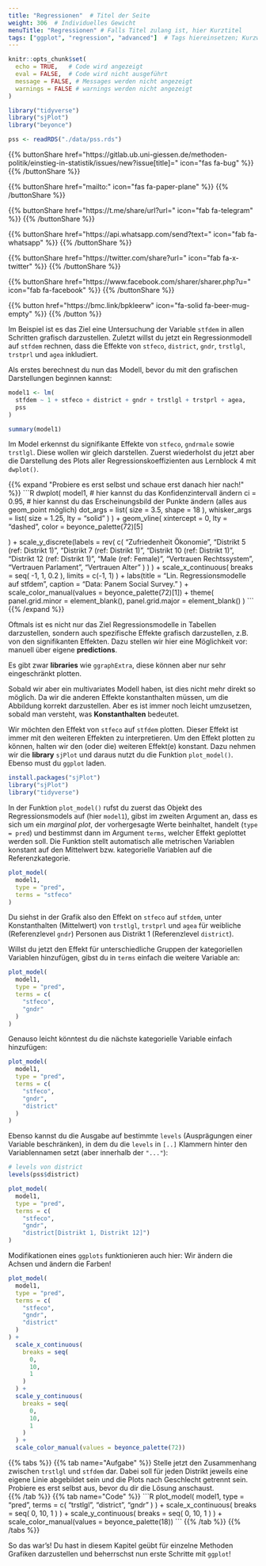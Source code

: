 ```yaml
---
title: "Regressionen"  # Titel der Seite
weight: 306  # Individuelles Gewicht 
menuTitle: "Regressionen" # Falls Titel zulang ist, hier Kurztitel
tags: ["ggplot", "regression", "advanced"]  # Tags hiereinsetzen; Kurzwort, was auf der Seite passsiert
---
```

```r
knitr::opts_chunk$set(
  echo = TRUE,   # Code wird angezeigt
  eval = FALSE,  # Code wird nicht ausgeführt
  message = FALSE, # Messages werden nicht angezeigt
  warnings = FALSE # warnings werden nicht angezeigt
)

library("tidyverse")
library("sjPlot")
library("beyonce")

pss <- readRDS("./data/pss.rds")
```

{{% buttonShare href=\"https\:\/\/gitlab.ub.uni-giessen.de\/methoden-politik\/einstieg-in-statistik\/issues\/new?issue[title]=\" icon=\"fas fa-bug\" %}} {{% /buttonShare %}} 

{{% buttonShare href=\"mailto\:\" icon=\"fas fa-paper-plane\" %}} {{% /buttonShare %}}

{{% buttonShare href=\"https\:\/\/t.me\/share\/url?url=\" icon=\"fab fa-telegram\" %}} {{% /buttonShare %}}

{{% buttonShare href=\"https\:\/\/api.whatsapp.com\/send?text=\" icon=\"fab fa-whatsapp\" %}} {{% /buttonShare %}}

{{% buttonShare href=\"https\:\/\/twitter.com\/share?url=\" icon=\"fab fa-x-twitter\" %}} {{% /buttonShare %}}

{{% buttonShare href=\"https\:\/\/www.facebook.com\/sharer\/sharer.php?u=\" icon=\"fab fa-facebook\" %}} {{% /buttonShare %}}

{{% button href=\"https\:\/\/bmc.link\/bpkleerw\" icon=\"fa-solid fa-beer-mug-empty\" %}} {{% /button %}}

Im Beispiel ist es das Ziel eine Untersuchung der Variable `stfdem` in allen Schritten grafisch darzustellen. Zuletzt willst du jetzt ein Regressionmodell auf `stfdem` rechnen, dass die Effekte von `stfeco`, `district`, `gndr`, `trstlgl`, `trstprl` und `agea` inkludiert. 

Als erstes berechnest du nun das Modell, bevor du mit den grafischen Darstellungen beginnen kannst:
```r
model1 <- lm(
  stfdem ~ 1 + stfeco + district + gndr + trstlgl + trstprl + agea,
  pss
)

summary(model1)
```

Im Model erkennst du signifikante Effekte von `stfeco`, `gndrmale` sowie `trstlgl`. Diese wollen wir gleich darstellen. Zuerst wiederholst du jetzt aber die Darstellung des Plots aller Regressionskoeffizienten aus Lernblock 4 mit `dwplot()`.

{{% expand \"Probiere es erst selbst und schaue erst danach hier nach!\" %}}
\`\`\`R
dwplot(
  model1,
  # hier kannst du das Konfidenzintervall ändern
  ci = 0.95, 
  # hier kannst du das Erscheinungsbild der Punkte ändern (alles aus geom_point möglich)
  dot_args = list(
    size = 3.5,
    shape = 18
  ),
  whisker_args = list(
    size = 1.25, 
    lty = "solid"
  )
) +
  geom_vline(
    xintercept = 0,
    lty = "dashed",
    color = beyonce_palette(72)[5]
    
  ) +
  scale_y_discrete(labels = rev(
    c(
      "Zufriedenheit \n Ökonomie", 
      "Distrikt 5 \n(ref: Distrikt 1)",
      "Distrikt 7 \n(ref: Distrikt 1)",
      "Distrikt 10 \n(ref: Distrikt 1)",
      "Distrikt 12 \n(ref: Distrikt 1)",
      "Male \n(ref: Female)",
      "Vertrauen Rechtssystem",
      "Vertrauen Parlament", 
      "Vertrauen Alter"
    )
  )
  ) + 
  scale_x_continuous(
    breaks = seq(
      -1, 
      1,
      0.2
    ),
    limits = c(-1, 1)
  ) +
  labs(title = "Lin. Regressionsmodelle auf stfdem",
       caption = "Data: Panem Social Survey."
  ) +
  scale_color_manual(values = beyonce_palette(72)[1]) +
  theme(
    panel.grid.minor = element_blank(),
    panel.grid.major = element_blank()
  )
\`\`\`
{{% /expand %}}

Oftmals ist es nicht nur das Ziel Regressionsmodelle in Tabellen darzustellen, sondern auch spezifische Effekte grafisch darzustellen, z.B. von den signifikanten Effekten. Dazu stellen wir hier eine Möglichkeit vor: manuell über eigene **predictions**. 

Es gibt zwar **libraries** wie `ggraphExtra`, diese können aber nur sehr eingeschränkt plotten. 

Sobald wir aber ein multivariates Modell haben, ist dies nicht mehr direkt so möglich. Da wir die anderen Effekte konstanthalten müssen, um die Abbildung korrekt darzustellen. Aber es ist immer noch leicht umzusetzen, sobald man versteht, was **Konstanthalten** bedeutet.

Wir möchten den Effekt von `stfeco` auf `stfdem` plotten. Dieser Effekt ist immer mit den weiteren Effekten zu interpretieren. Um den Effekt plotten zu können, halten wir den (oder die) weiteren Effekt(e) konstant. Dazu nehmen wir die **library** `sjPlot` und daraus nutzt du die Funktion `plot_model()`. Ebenso must du `ggplot` laden.

```r
install.packages("sjPlot")
library("sjPlot")
library("tidyverse")
```

In der Funktion `plot_model()` rufst du zuerst das Objekt des Regressionsmodels auf (hier `model1`), gibst im zweiten Argument an, dass es sich um ein *marginal plot*, der vorhergesagte Werte beinhaltet, handelt (`type = pred`) und bestimmst dann im Argument `terms`, welcher Effekt geplottet werden soll. Die Funktion stellt automatisch alle metrischen Variablen konstant auf den Mittelwert bzw. kategorielle Variablen auf die Referenzkategorie. 

```r
plot_model(
  model1, 
  type = "pred",
  terms = "stfeco"
)
```

Du siehst in der Grafik also den Effekt on `stfeco` auf `stfdem`, unter Konstanthalten (Mittelwert) von `trstlgl`, `trstprl` und `agea` für weibliche (Referenzlevel `gndr`) Personen aus Distrikt 1 (Referenzlevel `district`).

Willst du jetzt den Effekt für unterschiedliche Gruppen der kategoriellen Variablen hinzufügen, gibst du in `terms` einfach die weitere Variable an:
```r
plot_model(
  model1, 
  type = "pred",
  terms = c(
    "stfeco",
    "gndr"
  )
)
```

Genauso leicht könntest du die nächste kategorielle Variable einfach hinzufügen:
```r
plot_model(
  model1, 
  type = "pred",
  terms = c(
    "stfeco",
    "gndr",
    "district"
  )
)
```

Ebenso kannst du die Ausgabe auf bestimmte `levels` (Ausprägungen einer Variable beschränken), in dem du die `levels` in `[..]` Klammern hinter den Variablennamen setzt (aber innerhalb der `"..."`):
```r
# levels von district
levels(pss$district)

plot_model(
  model1, 
  type = "pred",
  terms = c(
    "stfeco",
    "gndr",
    "district[Distrikt 1, Distrikt 12]")
)
```

Modifikationen eines `ggplots` funktionieren auch hier: Wir ändern die Achsen und ändern die Farben!
```r
plot_model(
  model1, 
  type = "pred",
  terms = c(
    "stfeco",
    "gndr",
    "district"
  )
) +
  scale_x_continuous(
    breaks = seq(
      0, 
      10, 
      1
    )
  ) +
  scale_y_continuous(
    breaks = seq(
      0, 
      10, 
      1
    )
  ) +
  scale_color_manual(values = beyonce_palette(72))
```

{{% tabs %}}
{{% tab name=\"Aufgabe\" %}}
Stelle jetzt den Zusammenhang zwischen `trstlgl` und `stfdem` dar. Dabei soll für jeden Distrikt jeweils eine eigene Linie abgebildet sein und die Plots nach Geschlecht getrennt sein. Probiere es erst selbst aus, bevor du dir die Lösung anschaust.  
{{% /tab %}}
{{% tab name=\"Code\" %}}
\`\`\`R
plot_model(
  model1, 
  type = "pred",
  terms = c(
    "trstlgl",
    "district",
    "gndr"
  )
) +
  scale_x_continuous(
    breaks = seq(
      0, 
      10, 
      1
    )
  ) +
  scale_y_continuous(
    breaks = seq(
      0, 
      10, 
      1
    )
  ) +
  scale_color_manual(values = beyonce_palette(18))
\`\`\`
{{% /tab %}}
{{% /tabs %}}

So das war's! Du hast in diesem Kapitel geübt für einzelne Methoden Grafiken darzustellen und beherrschst nun erste Schritte mit `ggplot`!
